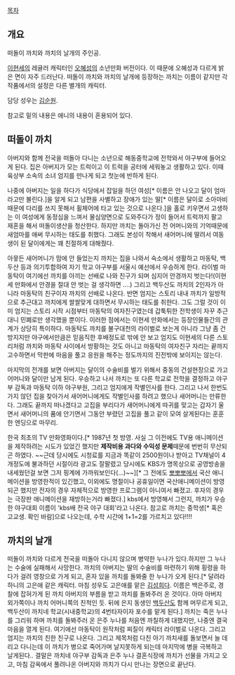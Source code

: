 [[목차]]

== 개요 ==
떠돌이 까치와 까치의 날개의 주인공.

[[이현세]]의 레귤러 캐릭터인 [[오혜성]]의 소년만화 버전이다. 이 때문에 오혜성과 다르게 밝은 면이 자주 드러난다. 떠돌이 까치와 까치의 날개에 등장하는 까치는 이름이 같지만 각 작품에서의 설정은 다른 별개의 캐릭터.

담당 성우는 [[김순원]].

참고로 밑의 내용은 애니의 내용이 혼용되어 있다.

== 떠돌이 까치 ==
아버지와 함께 전국을 떠돌아 다니는 소년으로 해동중학교에 전학와서 야구부에 들어오게 된다. 집은 아버지가 모는 트럭이고 이 트럭을 공터에 세워놓고 생활하고 있다. 이때 육상부 소속의 소녀 엄지를 만나게 되고 첫눈에 반하게 된다.

나중에 아버지는 일을 하다가 식당에서 잡일을 하던 여성[* 이름은 안 나오고 달이 엄마라고만 불린다.]을 알게 되고 남편을 사별하고 장애가 있는 딸[* 이름은 달이로 소아마비 때문에 다리를 쓰지 못해서 휠체어에 타고 있는 것으로 나온다.]을 홀로 키우면서 고생하는 이 여성에게 동정심을 느껴서 물심양면으로 도와주다가 정이 들어서 트럭까지 팔고 재혼을 해서 떠돌이생산을 청산한다. 하지만 까치는 돌아가신 전 어머니와의 기억때문에 새엄마를 애써 무시하는 태도를 취했다. 그래도 본성이 착해서 새어머니에 딸려서 여동생이 된 달이에게는 꽤 친절하게 대해줬다.

아뭏든 새어머니가 맘에 안 들었는지 까치는 집을 나와서 숙소에서 생활하고 마동탁, 백두산 등과 의기투합하여 자기 학교 야구부를 서울시 예선에서 우승하게 한다. 라이벌 마동탁이 여기에선 까치를 아끼는 선배로 나와 친구가 되며 심지어 안경까지 벗는다!(이현세 만화에서 안경을 절대 안 벗는 걸 생각하면 ....) 그리고 백두산도 까치의 2인자가 아니라 마동탁의 친구이자 까치의 선배로 나온다. 반면 엄지는 스토리 내내 까치가 일방적으로 추근대고 까치에게 쌀쌀맞게 대하면서 무시하는 태도를 취한다. 그도 그럴 것이 이미 엄지는 스토리 시작 시점부터 마동탁의 여자친구였는데 갑툭튀한 전학생이 자꾸 추근대니 민폐로만 생각했을 뿐이다. 이러한 점에서는 이현세 만화에서는 등장인물들간의 관계가 상당히 특이하다. 마동탁도 까치를 불구대천의 라이벌로 보는게 아니라 그냥 좀 건방지지만 야구에서만큼은 믿음직한 후배정도로 밖에 안 보고 엄지도 이현세의 다른 스토리처럼 까치와 마동탁 사이에서 방황하는 것도 아니고 마동탁의 여자친구 자리는 끝까지 고수하면서 막판에 마음을 풀고 응원을 해주는 정도까지의 진전밖에 보이지는 않는다.

마지막의 전개를 보면 아버지는 달이의 수술비를 벌기 위해서 중동의 건설현장으로 가고 어머니와 달이만 남게 된다. 우승하고 나서 까치는 또 다른 학교로 전학을 결정하고 야구부 감독과 마동탁 이하 야구부원, 그리고 엄지에게 작별인사를 한다. 그리고 나서 한번도 가지 않던 집을 찾아가서 새어머니에게도 작별인사를 하려고 했으나 새어머니는 만류한다. 그래도 끝까지 떠나겠다고 고집을 부리다가 새어머니에게 따귀를 맞고는 갑자기 울면서 새어머니의 품에 안기면서 그동안 부렸던 고집을 풀고 같이 모여 살게된다는 훈훈한 엔딩으로 마무리.  

한국 최초의 TV 만화영화이다.[* 1987년 첫 방영. 사실 그 이전에도 TV용 애니메이션을 제작하려는 시도가 있었긴 했지만 '''제작비용 과다와 수익성 문제'''때문에 번번히 무산되곤 하였다. ~~근데 당시에도 시청료를 지금과 똑같이 2500원이나 받아고 TV채널이 4개정도에 불과하던 시절이라 광고도 잘팔렸고 당시에도 KBS가 명목상으로 공영방송을 내세웠던걸 보면 그저 핑계에 가까워보인다(...)~~][* 그 전에도 [[뽀뽀뽀]]에서 국산 애니메이션을 방영한적이 있긴했고, 이외에도 명절이나 공휴일이면 국산애니메이션이 방영되곤 했지만 전자의 경우 자체적으로 방영한 프로그램이 아니여서 빠졌고. 후자의 경우는 극장판 애니메이션을 재방하는거라 빠졌다.] kbs에서 방영해서 그런지, 까치가 우승한 야구대회 이름이 'kbs배 전국 야구 대회'라고 나온다. 참고로 까치는 중학생[* 혹은 고교생. 확인 바람]으로 나오는데, 수학 시간에 1+1=2를 가르치고 있다!!!!
== 까치의 날개 ==

떠돌이 까치와 다르게 전국을 떠돌아 다니지 않으며 병약한 누나가 있다.하지만 그 누나는 수술에 실패해서 사망한다. 까치의 아버지는 딸의 수술비를 마련하기 위해 횡령을 하다가 걸려 영창으로 가게 되고, 혼자 있을 까치를 돌봐줄 한 누나가 오게 된다.[* 달려라 하니의 고은애 같은 캐릭터. 마침 성우도 고은애를 맡은 [[김성희]]다. 이름은 백은주로, 경찰에 잡혀가게 된 까치 아버지의 부름을 받고 까치를 돌봐주러 온 것이다. 아마 아버지 외가쪽이나 까치 어머니쪽의 친척인 듯. 뒤에 은지 동생인 [[백두산]]도 함께 머무르게 되고, 백두산이 까치네 학교(시내중학교)의 4번타자이자 포수를 맡게 된다.] 까치는 죽은 누나를 그리워 하며 까치를 돌봐주러 온 은주 누나를 처음엔 까칠하게 대했지만, 나중엔 결국 마음을 열게 된다. 여기에선 마동탁이 원작처럼 찌질이 캐릭터 라이벌로 나온다. 그리고 엄지는 까치의 친한 친구로 나온다.  그리고 제목처럼 다친 아기 까치새를 돌보면서 늘 데리고 다니는데 이 까치가 병으로 죽어가며 날지못하게 되는데 마지막에 병을 극복하고 날게된다.. 결말은 까치네 야구부 감독과 은주 누나 결혼식장에 까치가 선물을 가지고 오고, 마침 감옥에서 풀려나온 아버지와 까치가 다시 만나는 장면으로 끝난다. 
